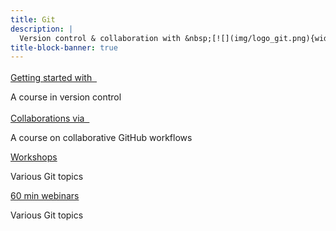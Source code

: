 ```yaml
---
title: Git
description: |
  Version control & collaboration with &nbsp;[![](img/logo_git.png){width="1.3em" fig-alt="noshadow"}](https://git-scm.com/)
title-block-banner: true
---
```


:::{layout="[[5, 5], [5, 5]]"}

:::{.card .mb-3}

:::{.card-body2}

[Getting started with &nbsp;![](img/logo_git.png){width="1.2em" fig-alt="noshadow"}](top_intro.qmd){.card-title2 .stretched-link}

[A course in version control]{.text-muted}

:::

:::

:::{.card .mb-3}

:::{.card-body2}

[Collaborations via &nbsp;![](img/logo_github_red.png){width="1.2em" fig-alt="noshadow"}](top_col.qmd){.card-title2 .stretched-link}

[A course on collaborative GitHub workflows]{.text-muted}

:::

:::

:::{.card .mb-3}

:::{.card-body2}

[Workshops](top_ws.qmd){.card-title2 .stretched-link}

[Various Git topics]{.text-muted}

:::

:::

:::{.card .mb-3}

:::{.card-body2}

[60 min webinars](wb_dvc.qmd){.card-title2 .stretched-link}

[Various Git topics]{.text-muted}

:::

:::

::::
